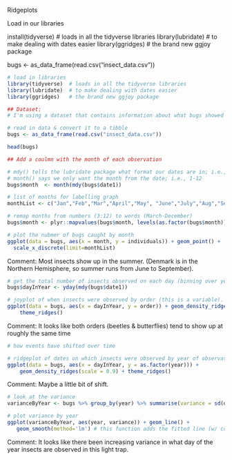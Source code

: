 Ridgeplots 

Load in our libraries

install(tidyverse) # loads in all the tidyverse libraries
library(lubridate) # to make dealing with dates easier
library(ggridges) # the brand new ggjoy package

bugs <- as_data_frame(read.csv("insect_data.csv"))

```{r}
# load in libraries
library(tidyverse)  # loads in all the tidyverse libraries
library(lubridate)  # to make dealing with dates easier
library(ggridges)   # the brand new ggjoy package
```
```{r}
## Dataset: 
# I'm using a dataset that contains information about what bugs showed up in a light trap set up  # on the roof of the University of Copenhagen's Zoological Museum and when. 

# read in data & convert it to a tibble
bugs <- as_data_frame(read.csv("insect_data.csv"))

head(bugs)
```
```{r}
## Add a coulmn with the month of each observation

# mdy() tells the lubridate package what format our dates are in; i.e., "2003-07-15"
# month() says we only want the month from the date; i.e., 1-12
bugs$month  <- month(mdy(bugs$date1))
```
```{r}
# list of months for labelling graph
monthList <- c("Jan","Feb","Mar","April","May", "June","July","Aug","Sep","Oct","Nov","Dec")

# remap months from numbers (3:12) to words (March-December)
bugs$month <- plyr::mapvalues(bugs$month, levels(as.factor(bugs$month)), monthList[3:12])
```
```{r}
# plot the nubmer of bugs caught by month
ggplot(data = bugs, aes(x = month, y = individuals)) + geom_point() + 
  scale_x_discrete(limit=monthList)
```
Comment:
Most insects show up in the summer. (Denmark is in the Northern Hemisphere, so summer runs from June to September). 

```{r}
# get the total number of insects observed on each day (binning over years)
bugs$dayInYear <- yday(mdy(bugs$date1))

# joyplot of when insects were observed by order (this is a variable). Scale changeshow tall the peaks are
ggplot(data = bugs, aes(x = dayInYear, y = order)) + geom_density_ridges(scale = 0.9) + 
    theme_ridges()
```
Comment:
It looks like both orders (beetles & butterflies) tend to show up at roughly the same time
```{r}
# how events have shifted over time

# ridgeplot of dates on which insects were observed by year of observation
ggplot(data = bugs, aes(x = dayInYear, y = as.factor(year))) + 
    geom_density_ridges(scale = 0.9) + theme_ridges()
```
Comment: Maybe a little bit of shift.
```{r}
# look at the variance 
varianceByYear <- bugs %>% group_by(year) %>% summarise(variance = sd(dayInYear))

# plot variance by year
ggplot(varianceByYear, aes(year, variance)) + geom_line() + 
   geom_smooth(method='lm') # this function adds the fitted line (w/ confidence interval)
```

Comment:
It looks like there been increasing variance in what day of the year insects are observed in this light trap.











